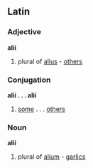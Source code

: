 ==Latin==
===Adjective===
'''alii'''
# plural of [[alius]] - [[others]]
===Conjugation===
'''alii . . . alii'''
# [[some]] . . . [[others]]
===Noun===
'''alii'''
# plural of [[alium]] - [[garlic]]s